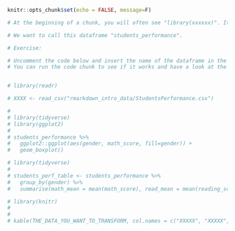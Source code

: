 







<!--

CUSTOMISE YOUR YAML


It's your turn!

Look at the top of the window, do you see the Knit button? try and click on it.
You should either get an error or a blank output, right? Don't worry, that's supposed to happen. It is because this file does not yet have a YAML, nor a content, which means R Studio does not really know what to do with it.

Exercise:

Try and create the header above from scratch. Remember to enclose it between two sets of "---" (no spaces between the three), and to include the fields `title` `date` `author`, followed respectively by a column sign (:), and by your input data (i.e. the title, your name, the date).
Don't forget the most important field: the `output`. For now, use "html_document" as the output format.

Ok, know knit again.

Did it work now? Well done!

-------------------------------

THE DATE

Now that you have a nice title and your name on the report, you might want to change the way the date is displayed. Of course you can add in manually as text, especially if you want it to remain the same. However, if you want it to reflect the date in which you have modified the document, you might want to use your System date.

In this case, use the code "`r format(Sys.Date(), '%d %B %Y')`" instead. You can change the order of d, B and Y, that indicate respectively day, month and year, or even add commas between them.

Also note how this green text is formatted between arrows. This indicates that whatever text is contained here will not be printed in our output. This way you can take notes also in the text sections (within code chunks, you can add comments by adding a "#" sign before the text.)

-----------------------------

THE MAIN BODY: TEXT AND CODE


Don't worry about the chunk of code below. It can define the knitting properties.
Leave it as it is for now: we will not discuss it in depth. It is however important to understand that it defines the "rules" for your rmarkdown output.
In the chunk content, `echo = FALSE` is an parameter of the knit function that tells your markdown document to avoid printing of the R code that generates outputs for all the chunks in your document. The `message = FALSE` prevents the printing of messages related to the chunks' content.
Notice also that it says "include=FALSE" in the chunk description inside the { }, which means you will not see this specific chunk when you knit the file, even though it will be excecuted.

You can try and change them later on and see what happens!
-->
```r
knitr::opts_chunk$set(echo = FALSE, message=F)
```



<!--

THE TEXT

Here we go! this might be the beginning of your report. As mentioned in the introductory presentation, you can organize your content hierarchically, simply using "#" sing. (yes, this same sign creates headings in the TEXT sections, and comments in the code chunks)

for instance:

# This would be your Heading 1
## This would be your Heading 2
### This would be your Heading 3
#### This would be your Heading 4
##### This would be your Heading 5

and so on.

If you want your sections to show numbers, you have to add this information to the YAML the following:

number_sections: true

However, as I mentioned before, be aware of the YAML format. In order for it to work, this is how it needs to look.

output:
  html_document:
    number_sections: true


Exercise:

Now try to insert a Heading (##) between this block of instructions and the next, as well as a short description. Then knit again and see what happens. Nice, right?

-->







<!--

BLOCKQUOTES

If you need to call special attention to a quote from another source, or design a pull quote for a magazine article, then Markdown's blockquote syntax will be useful. A blockquote is a sentence or paragraph that's been specially formatted to draw attention to the reader.

To create a block quote, all you have to do is preface a line with the "greater than" caret (>). For example:

> "In a few moments he was barefoot, his stockings folded in his pockets and his canvas shoes dangling by their knotted laces over his shoulders and, picking a pointed salt-eaten stick out of the jetsam among the rocks, he clambered down the slope of the breakwater."

You can increase the level of the quote by increasing the number of > symbols.

Exercise:

Add below a quote you like that will suit the beginning of your report and format it as a blockquote.
By inserting it below, it should naturally be printed after the description you wrote before.

-->







<!--

IMAGES

There might be times when you simply want to insert an image in your report.
To do that, you just have to remember the structure ![]()

The square bracket contains your description for the image, and the parenthesis the link to either a local image (in which case you have to have it somewhere in your computer) or to an image online.

One more thing you might be wondering "how do I tell RStudio to center the image in the page?"
There are two ways to achieve this:

Markdown basic syntax: 

- central alignment = enclose the whole image code between <center> and </center> 

  i.e. <center>
       ![your caption](your link)
       </center>

- right and left alignment = enclose the whole image code between
  <p align='right'> or <p align='left'> and </p>
  
  i.e. <p align='right'>
       ![your caption](your link)
       </p>

To specify the size of your image, you can add a {} right after the (image link)
  
  ![your caption](your link){width=800}


Exercise:

As an extra funky opening for your report, also include an image that will go just after your blockquote.
It's up to you whether you want to use an online image or one that is on your local device. (It can also be a gif!)

Try and play around with page alignment and sizes to see what you like best.

-->








<!--

THE CODE

When creating your own reports, one of the first things you'll want to do is add some code!
You can add a code chuck manually by typing three ` signs followed by the type of code chunk you want, {r}. If you do it manually, remember to close your code chunk, again with three `.
Alternatively, on the top of this window, you should see a green button with a C and a little arrow. When you click on it, it will show you the different kind of code you can work with in your report. Select the code chunk you'd like and you're good to go. 

In the presentation I mentioned the Student annual rerport dataset.
Let's take a look at it.

The chunk of code below is already set up for you. Take a look at it and follow the instructions

-->

```r

# At the beginning of a chunk, you will often see "library(xxxxxx)". It indicates that a package has been loaded. Different packages perform different operations. For example, the package "readr" allows R to read the CSV file into a dataframe.

# We want to call this dataframe "students_performance". 

# Exercise:

# Uncomment the code below and insert the name of the dataframe in the space demarcated with XXXX.
# You can run the code chunk to see if it works and have a look at the output without knitting the whole document. Once you have added the dataframe name to the code, click on the little green arrow on the top right of the code block, try and see what happens. 


# library(readr)

# XXXX <- read_csv("rmarkdown_intro_data/StudentsPerformance.csv")


```


<!-- 

Now you should see a dataframe in your Environment. Click on it to visualize it entirely, or write `View(students_performance)` in the console.


-------------------------------

INCLUDING PLOTS

One important feature of RMarkdown is how easily you can embed plots in your report.

The code to create a plot is ready for you in the chunk below (you will learn more about tidyverse later today) but it is missing the variables to be plotted.

Before you move on, note that near the "r" at the top of your chunk indicating the code type, you can add 
- a name for the chunk (this can be useful to move quickly between chunks by clicking at the bottom left button of this widows, which should feature the heading of your choice)
- the parameters for the chunk:
    - whether you want it to be executed (eval=)
    - whether you want it to be included or excluded in the final output (include=)
    - whether you want it to be printed it or you only want the code output (echo=)
    - whether you want the messages or warnings related to the code (message=  , warning=)

Try and play around with these!

Exercise:

1) Uncomment the code

2) insert a heading before the code chunk and write down a short summary of what it shows just before the plot. also remember to name the chunk. Knit and see how it looks.

3) create another chunk after this one, and use the same formula to create a plot with different variables. (have a look at the dataframe for inspiration). Also here, write down a short description of it before or afterwards, and try to include one word in bold, one in italics and a direct reference to the dataframe (do you remember how?).



ps. if you are using Windows, you can comment and uncomment by selecting and pressing Ctrl+Shift+C
There should be a similar shortcut for Mac. You can find all the shortcuts in Tools > Keyboard Shortcut Help

-->



```r
# 
# library(tidyverse)
# library(ggplot2)
# 
# students_performance %>%
#   ggplot2::ggplot(aes(gender, math_score, fill=gender)) +
#   geom_boxplot() 

```




<!-- Good work!
Now go back to the video: we'll discuss problems and after a short break you'll see how to make tables and manage references.
-->





<!--

Ok, now you are ready for the second practice session.


MANUAL TABLES

As you have seen, you can easily create tables in markdown. One way to do this is to input it manually, using Markdown syntax. This allows you to create a table independently of what is or is not in your environment.
Also, you don't need a code chunk to insert a markdown table.

Markdown tables are physically represented using dash - to separate the header row from the content ones,
and pipe | to separate columns.

heading col 1 | heading col 2
------------- | -------------
Cell          |  Cell  


You can  populate a table in any way you want

Letter | Digit | Character
------ | ------|----------
a      | 4     | $
       | 365   | (
b      |       | ^  

Markdown ignores spacing. The same table could be written like this:

Letter|Digit|Character
---|---|---
a|4|$
 |365|(
b| |^  


NOTE: if you need a void column you must add a space between the pipes



As you can see, the code of the table does not need to represent the spacing of the table - that is accomplished within the markdown.

If you want to align the content of a table, you just have to use the : sign in the separator between the heading and the cell contents as follows:


Lastly, if you want to increase the width of one colum, you can do it "visually", adding or removing dashes.
For example, if we wanted the second colum to be roughly double as wide as the other two, we could do this:


Column | Column         | Column
:----- | :------------: | -----:
Left   | Center         | Right
align  | align          | align


Exercise:

Uncomment the code below and have a look at the dataframe that is created.
Can you reproduce that table manually? Remember that the rules to make text bold and italics work the same as for the text sections.

Create a table manually after the instructions and see if it matches.


-->


```r
# library(tidyverse)
# 
# students_perf_table <- students_performance %>%
#   group_by(gender) %>%
#   summarise(math_mean = mean(math_score), read_mean = mean(reading_score))

```





<!--

Beautiful. Now see the code below?
That will achieve the same result with the knitr function "kable"

Exercise:

Uncomment the code, find the name of the dataframe we have created above to print the means for math and reading scores, and substitute that to "THE_DATA_YOU_WANT_TO_TRANSFORM" in the kable function. Also, insert the names for columns and give the table a caption.

Write your comment beneath if you want!
You can even insert footnotes: just add a square bracket "box", with a "^" symbol inside followd by the a label of your choice (it must be a unique label!). then, anywhere in the Markdown document, repeat the exact same box at the beginning of a new line, add a column after that, and write the content of the footnote.
I know. it's  a lot, much easier dione than said though! here is what it looks like (commented)

# ....this is my text.[^fn1] More text.....

# [^fn1]: This is the content of my footnote





Knit and see what happens.


-->


```r
# library(knitr)
# 
# 
# kable(THE_DATA_YOU_WANT_TO_TRANSFORM, col.names = c("XXXXX", "XXXXX", "XXXXX"), caption = "XXXXXXXXXX")

```





<!--

USING REFERENCES

Remember what we said about references?
first you have to "connect" your reference library to the markdown document.
This can be done by adding a line to your YAML, namely

  bibliography: my_references.bib

if you also want the inline references to connect to the bibliography at the end, add also the following line to the YAML

  link-citations: yes


Open the bib file by clicking at it on your working directory and have a look at it.
Every element in the library starts with a @ sign, followed by the type of work, and then by the reference ID preceded by a { sign.
The ID is what you need to refer to the item.

for instance, the first one in the my_reference.bib file is "Johnson-Laird1989"

Citing this work in your report text is very easy, just use a @ sign, followed by the reference id (no spaces!), i.e. 

  @Johnson-Laird1989

If you want the reference to be within parenthesis, just enclose it in square brakets like this

  [@Johnson-Laird1989]

If you want to add several references within a parenthesis, separate them with a semicolon. Each of the ID has to be preceded by a @.

If they are not in a parenthesis, you don't have to use a semicolon, any separating punctuation should work fine.

  [@Johnson-Laird1989; @Mellmann2017]

  @Johnson-Laird1989, @Mellmann2017

If you need to specify the pages add a square bracket with the page number/s, or with p. and the page number, for the inline references, and {} for the parentheticals.
  
  @Johnson-Laird1989[25], @Mellmann2017[227-234]
  
  [@Johnson-Laird1989{p.23}; @Mellmann2017{227-234}]


Exercise:

Try and write a short sentence where you use one inline reference with a single page number and a reference in parenthesis with a page span.


-->







<!--

Have you noticed how R Markdown automatically creates a bibliography for you?
Give this the heading ## References

Leave this heading always at the bottom of your document, so that the bibliography - that markdown puts at the end - will be directly beneath it.

-->









<!--

Ok, so now you have written down your report and your supervisor tells you he only reads word documents.
Bummer, right?

Well, it is really easy to make her happy.


Exercise:

Just try and add the "word_document" output above "html_document" (at the same indentation).
Remember, if you want a table of content you can add a colon right after word_document, make a new line, indent one more level, and add toc:yes
and the same goes for the section number, number_sections: false




Exercise:

Do the same with "pdf_document" and see what happens.







Well done!
That's it for the introductory course, I hope you learned something new.

I hope you put down all the questions you have for me!



-->



